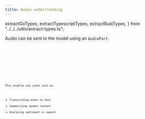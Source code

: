 ```yaml
---
title: Audio understanding
---
```


  extractGoTypes,
  extractTypescriptTypes,
  extractRustTypes,
} from "../../../utils/extract-types.ts";

Audio can be sent to the model using an `AudioPart`. 

<Tabs>
  <TabItem label="TypeScript">
    <Code
      code={extractTypescriptTypes(["AudioPart", "AudioFormat"])}
      lang="typescript"
      title="types.ts"
    />
  </TabItem>
  <TabItem label="Rust">
    <Code
      code={extractRustTypes(["AudioPart", "AudioFormat"])}
      lang="rust"
      title="types.rs"
    />
  </TabItem>
  <TabItem label="Go">
    <Code
      code={extractGoTypes(["AudioPart", "AudioFormat"])}
      lang="go"
      title="types.go"
    />
  </TabItem>
</Tabs>

This enables use cases such as:

- Transcribing audio to text
- Summarizing spoken content
- Analyzing sentiment in speech

<Tabs>
  <TabItem label="TypeScript">
    <Code lang="ts" code={jsSummarizeAudio} title="summarize-audio.ts" />
  </TabItem>
</Tabs>
